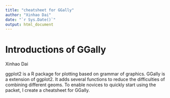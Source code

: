 ```yaml
---
title: "cheatsheet for GGally"
author: "Xinhao Dai"
date: "`r Sys.Date()`"
output: html_document
---
```


# Introductions of GGally

Xinhao Dai

ggplot2 is a R package for plotting based on grammar of graphics. GGally is a extension of ggplot2. It adds several functions to reduce the difficulties of combining different geoms. To enable novices to quickly start using the packet, I create a cheatsheet for GGally.
